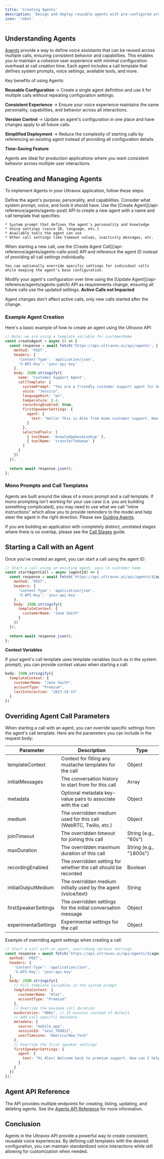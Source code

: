 ```yaml
---
title: 'Creating Agents'
description: 'Design and deploy reusable agents with pre-configured properties for consistent voice experiences.'
icon: 'robot'
---
```


## Understanding Agents

[Agents](/api-reference/agents/agents-post) provide a way to define voice assistants that can be reused across multiple calls, ensuring consistent behavior and capabilities. This enables you to maintain a cohesive user experience with minimal configuration overhead at call creation time. Each agent includes a call template that defines system prompts, voice settings, available tools, and more.

Key benefits of using Agents:

**Reusable Configuration** → Create a single agent definition and use it for multiple calls without repeating configuration settings.

**Consistent Experience** → Ensure your voice experience maintains the same personality, capabilities, and behavior across all interactions.

**Version Control** → Update an agent's configuration in one place and have changes apply to all future calls.

**Simplified Deployment** → Reduce the complexity of starting calls by referencing an existing agent instead of providing all configuration details.

<Note>
  <b>Time-Saving Feature</b>
  
  Agents are ideal for production applications where you want consistent behavior across multiple user interactions.
</Note>

## Creating and Managing Agents

To implement Agents in your Ultravox application, follow these steps:

<Steps>
  <Step title="Plan Your Agent">
    Define the agent's purpose, personality, and capabilities. Consider what system prompt, voice, and tools it should have.
  </Step>
  <Step title="Create the Agent">
    Use the [Create Agent](/api-reference/agents/agents-post) API to create a new agent with a name and call template that specifies:
    
    * System prompt that defines the agent's personality and knowledge
    * Voice settings (voice ID, language, etc.)
    * Available tools the agent can use
    * Other call settings like timeout values, inactivity messages, etc.
  </Step>
  <Step title="Use the Agent for Calls">
    When starting a new call, use the [Create Agent Call](/api-reference/agents/agents-calls-post) API and reference the agent ID instead of providing all call settings individually.

    You can optionally override specific settings for individual calls while keeping the agent's base configuration.
  </Step>
  <Step title="Update as Needed">
    Modify your agent's configuration over time using the [Update Agent](/api-reference/agents/agents-patch) API as requirements change, ensuring all future calls use the updated settings.
  </Step>
</Steps>

<Warning>
  <b>Active Calls not Impacted</b>

  Agent changes don't affect active calls, only new calls started after the change.

</Warning>

### Example Agent Creation

Here's a basic example of how to create an agent using the Ultravox API:

```js Example: Creating a New Customer Support Agent
// Note: we are using a template variable for customerName
const createAgent = async () => {
  const response = await fetch('https://api.ultravox.ai/api/agents', {
    method: 'POST',
    headers: {
      'Content-Type': 'application/json',
      'X-API-Key': 'your-api-key'
    },
    body: JSON.stringify({
      name: 'Customer Support Agent',
      callTemplate: {
        systemPrompt: "You are a friendly customer support agent for Acme Inc. Your name is Alex. You are talking to {{customerName}}. You should help them with their questions about our products and services. If you can't answer a question, offer to connect them with a human support agent.",
        voice: "Jessica",
        languageHint: "en",
        temperature: 0.4,
        recordingEnabled: true,
        firstSpeakerSettings: {
          agent: {
            text: "Hello! This is Alex from Acme customer support. How can I help you today?"
          }
        },
        selectedTools: [
          { toolName: 'knowledgebaseLookup' },
          { toolName: 'transferToHuman' }
        ]
      }
    })
  });
  
  return await response.json();
};
```

### Mono Prompts and Call Templates
Agents are built around the ideas of a mono prompt and a call template. If mono prompting isn't working for your use case (i.e. you are building something complicated), you may need to use what we call "inline instructions" which allow you to provide reminders to the model and help steer the agent in the right direction. Please see [Guiding Agents](/guides/guidingagents).

If you are building an application with completely distinct, unrelated stages where there is no overlap, please see the [Call Stages](/guides/callstages) guide.

## Starting a Call with an Agent

Once you've created an agent, you can start a call using the agent ID:

```js Example: Starting a Call with an Agent
// Start a call using an existing agent, pass in customer name
const startAgentCall = async (agentId) => {
  const response = await fetch(`https://api.ultravox.ai/api/agents/${agentId}/calls`, {
    method: 'POST',
    headers: {
      'Content-Type': 'application/json',
      'X-API-Key': 'your-api-key'
    },
    body: JSON.stringify({
      templateContext: {
        customerName: "Jane Smith"
      }
    })
  });
  
  return await response.json();
};
```

<Tip>
  <b>Context Variables</b>

  If your agent's call template uses template variables (such as in the system prompt), you can provide context values when starting a call:
  
  ```javascript
  body: JSON.stringify({
    templateContext: {
      customerName: "Jane Smith",
      accountType: "Premium",
      lastInteraction: "2023-10-15"
    }
  })
  ```
</Tip>


## Overriding Agent Call Parameters

When starting a call with an agent, you can override specific settings from the agent's call template. Here are the parameters you can include in the request body:

| Parameter | Description | Type |
|-----------|-------------|------|
| templateContext | Context for filling any mustache templates for the call | Object |
| initialMessages | The conversation history to start from for this call | Array |
| metadata | Optional metadata key-value pairs to associate with the call | Object |
| medium | The overridden medium used for this call (WebRTC, Twilio, etc.) | Object |
| joinTimeout | The overridden timeout for joining this call | String (e.g., "60s") |
| maxDuration | The overridden maximum duration of this call | String (e.g., "1800s") |
| recordingEnabled | The overridden setting for whether the call should be recorded | Boolean |
| initialOutputMedium | The overridden medium initially used by the agent (voice/text) | String |
| firstSpeakerSettings | The overridden settings for the initial conversation message | Object |
| experimentalSettings | Experimental settings for the call | Object |

Example of overriding agent settings when creating a call:

```javascript
// Start a call with an agent, overriding certain settings
const response = await fetch(`https://api.ultravox.ai/api/agents/${agentId}/calls`, {
  method: 'POST',
  headers: {
    'Content-Type': 'application/json',
    'X-API-Key': 'your-api-key'
  },
  body: JSON.stringify({
    // Fill template variables in the system prompt
    templateContext: {
      customerName: "Alex",
      accountType: "Premium"
    },
    // Override the maximum call duration
    maxDuration: "900s", // 15 minutes instead of default
    // Add call-specific metadata
    metadata: {
      source: "mobile_app",
      sessionId: "sess_789012",
      userTimezone: "America/New_York"
    },
    // Override the first speaker settings
    firstSpeakerSettings: {
      agent: {
        text: "Hi Alex! Welcome back to premium support. How can I help you today?"
      }
    }
  })
});
```

## Agent API Reference

The API provides multiple endpoints for creating, listing, updating, and deleting agents. See the [Agents API Reference](/api-reference/agents/) for more information.

## Conclusion

Agents in the Ultravox API provide a powerful way to create consistent, reusable voice experiences. By defining call templates with the desired configuration, you can maintain standardized voice interactions while still allowing for customization when needed.

